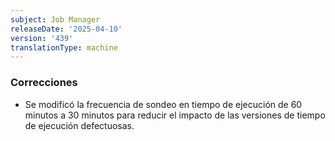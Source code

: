 ```yaml
---
subject: Job Manager
releaseDate: '2025-04-10'
version: '439'
translationType: machine
---
```


### Correcciones

* Se modificó la frecuencia de sondeo en tiempo de ejecución de 60 minutos a 30 minutos para reducir el impacto de las versiones de tiempo de ejecución defectuosas.